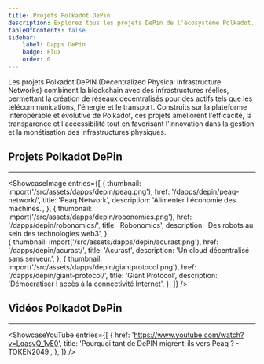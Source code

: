 ```yaml
---
title: Projets Polkadot DePin 
description: Explorez tous les projets DePin de l'écosystème Polkadot.
tableOfContents: false
sidebar: 
    label: Dapps DePin
    badge: Flux
    order: 0
---
```




Les projets Polkadot DePIN (Decentralized Physical Infrastructure Networks) combinent la blockchain avec des infrastructures réelles, permettant la création de réseaux décentralisés pour des actifs tels que les télécommunications, l'énergie et le transport. Construits sur la plateforme interopérable et évolutive de Polkadot, ces projets améliorent l'efficacité, la transparence et l'accessibilité tout en favorisant l'innovation dans la gestion et la monétisation des infrastructures physiques.

## Projets Polkadot DePin
----------------
<ShowcaseImage
  entries={[
        {
      thumbnail: import('/src/assets/dapps/depin/peaq.png'),
      href: '/dapps/depin/peaq-network/',
      title: 'Peaq Network',
      description: 'Alimenter l économie des machines.',
    },
                     {
      thumbnail: import('/src/assets/dapps/depin/robonomics.png'),
      href: '/dapps/depin/robonomics/',
      title: 'Robonomics',
      description: 'Des robots au sein des technologies web3',
      },  
    {
      thumbnail: import('/src/assets/dapps/depin/acurast.png'),
      href: '/dapps/depin/acurast/',
      title: 'Acurast',
      description: 'Un cloud décentralisé sans serveur.',
      },
              {
      thumbnail: import('/src/assets/dapps/depin/giantprotocol.png'),
      href: '/dapps/depin/giant-protocol/',
      title: 'Giant Protocol',
      description: 'Démocratiser l accès à la connectivité Internet',
    },
  ]}
/>

## Vidéos Polkadot DePin
----------------
<ShowcaseYouTube
  entries={[
    {
      href: 'https://www.youtube.com/watch?v=LqasvQ_1vE0',
      title: 'Pourquoi tant de DePIN migrent-ils vers Peaq ? - TOKEN2049',
    },
  ]}
/>
